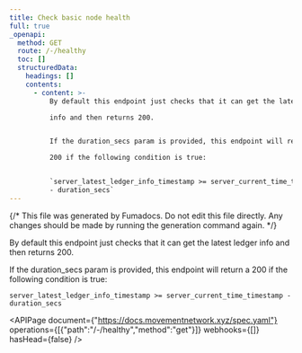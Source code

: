 ```yaml
---
title: Check basic node health
full: true
_openapi:
  method: GET
  route: /-/healthy
  toc: []
  structuredData:
    headings: []
    contents:
      - content: >-
          By default this endpoint just checks that it can get the latest ledger

          info and then returns 200.


          If the duration_secs param is provided, this endpoint will return a

          200 if the following condition is true:


          `server_latest_ledger_info_timestamp >= server_current_time_timestamp
          - duration_secs`
---
```


{/* This file was generated by Fumadocs. Do not edit this file directly. Any changes should be made by running the generation command again. */}

By default this endpoint just checks that it can get the latest ledger
info and then returns 200.

If the duration_secs param is provided, this endpoint will return a
200 if the following condition is true:

`server_latest_ledger_info_timestamp >= server_current_time_timestamp - duration_secs`

<APIPage document={"https://docs.movementnetwork.xyz/spec.yaml"} operations={[{"path":"/-/healthy","method":"get"}]} webhooks={[]} hasHead={false} />